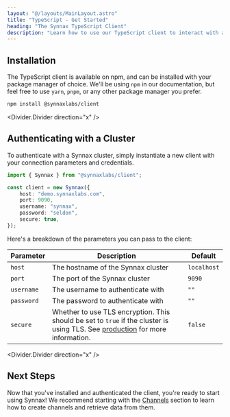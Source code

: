 ```yaml
---
layout: "@/layouts/MainLayout.astro"
title: "TypeScript - Get Started"
heading: "The Synnax TypeScript Client"
description: "Learn how to use our TypeScript client to interact with a Synnax cluster."
---
```


## Installation

The TypeScript client is available on npm, and can be installed with your package 
manager of choice. We'll be using `npm` in our documentation, but feel free to use
`yarn`, `pnpm`, or any other package manager you prefer.

```bash
npm install @synnaxlabs/client
```

<Divider.Divider direction="x" />

## Authenticating with a Cluster

To authenticate with a Synnax cluster, simply instantiate a new client with your 
connection parameters and credentials.

```typescript
import { Synnax } from "@synnaxlabs/client";

const client = new Synnax({
    host: "demo.synnaxlabs.com",
    port: 9090,
    username: "synnax",
    password: "seldon",
    secure: true,
});
```

Here's a breakdown of the parameters you can pass to the client:

| Parameter | Description | Default |
|-----------|-------------|---------|
| `host` | The hostname of the Synnax cluster | `localhost` |
| `port` | The port of the Synnax cluster | `9090` |
| `username` | The username to authenticate with | `""` |
| `password` | The password to authenticate with | `""` |
| `secure` | Whether to use TLS encryption. This should be set to `true` if the cluster is using TLS. See [production](/reference/cluster/production) for more information. | `false` |

<Divider.Divider direction="x" />

## Next Steps

Now that you've installed and authenticated the client, you're ready to start using Synnax!
We recommend starting with the [Channels](/reference/typescript-client/channels) section to learn
how to create channels and retrieve data from them.
